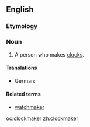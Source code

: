 ==English==

===Etymology===
{{compound|clock|maker}}

===Noun===
{{en-noun}}

# A person who makes [[clock]]s.

====Translations====
{{trans-top|person who makes clocks}}
* German: {{t+|de|Uhrmacher|m}}
{{trans-mid}}
{{trans-bottom}}

====Related terms====
* [[watchmaker]]

[[oc:clockmaker]]
[[zh:clockmaker]]